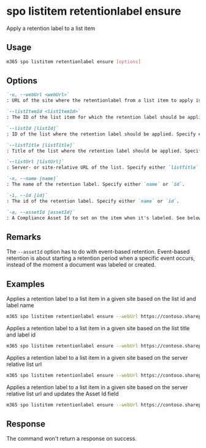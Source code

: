 
# spo listitem retentionlabel ensure

Apply a retention label to a list item

## Usage

```sh
m365 spo listitem retentionlabel ensure [options]
```

## Options

```md definition-list
`-u, --webUrl <webUrl>`
: URL of the site where the retentionlabel from a list item to apply is located.

`--listItemId <listItemId>`
: The ID of the list item for which the retention label should be applied.

`--listId [listId]`
: ID of the list where the retention label should be applied. Specify either `listTitle`, `listId` or `listUrl`.

`--listTitle [listTitle]`
: Title of the list where the retention label should be applied. Specify either `listTitle`, `listId` or `listUrl`.

`--listUrl [listUrl]`
: Server- or site-relative URL of the list. Specify either `listTitle`, `listId` or `listUrl`.

`-n, --name [name]`
: The name of the retention label. Specify either `name` or `id`.

`-i, --id [id]`
: The id of the retention label. Specify either `name` or `id`.

`-a, --assetId [assetId]`
: A Compliance Asset Id to set on the item when it's labeled. See below for more information.
```

<Global />

## Remarks

The `--assetId` option has to do with event-based retention. Event-based retention is about starting a retention period when a specific event occurs, instead of the moment a document was labeled or created.

## Examples

Applies a retention label to a list item in a given site based on the list id and label name

```sh
m365 spo listitem retentionlabel ensure --webUrl https://contoso.sharepoint.com/sites/project-x --listId 0cd891ef-afce-4e55-b836-fce03286cccf --listItemId 1 --name 'Some label'
```

Applies a retention label to a list item in a given site based on the list title and label id

```sh
m365 spo listitem retentionlabel ensure --webUrl https://contoso.sharepoint.com/sites/project-x --listTitle 'List 1' --listItemId 1 --id '7a621a91-063b-461b-aff6-d713d5fb23eb'
```

Applies a retention label to a list item in a given site based on the server relative list url

```sh
m365 spo listitem retentionlabel ensure --webUrl https://contoso.sharepoint.com/sites/project-x --listUrl /sites/project-x/lists/TestList --listItemId 1 --name 'Some label'
```

Applies a retention label to a list item in a given site based on the server relative list url and updates the Asset Id field

```sh
m365 spo listitem retentionlabel ensure --webUrl https://contoso.sharepoint.com/sites/project-x --listUrl /sites/project-x/lists/TestList --listItemId 1 --name 'Some label' --assetId 'XYZ'
```

## Response

The command won't return a response on success.
